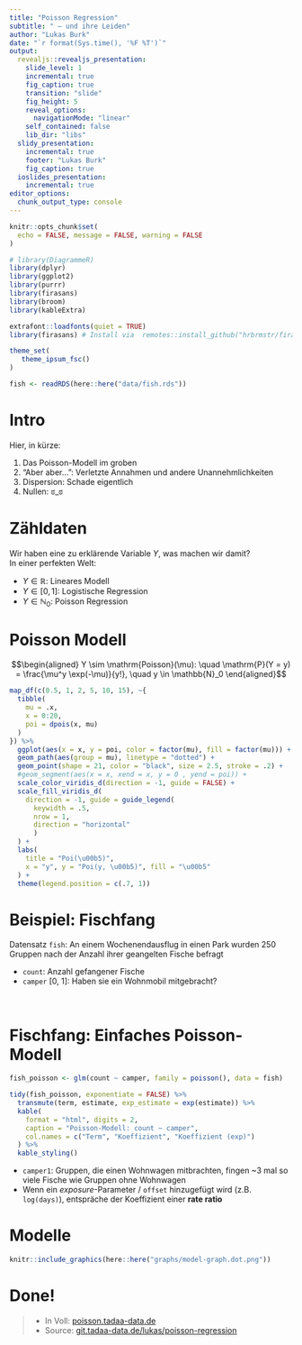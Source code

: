 ```yaml
---
title: "Poisson Regression"
subtitle: " — und ihre Leiden"
author: "Lukas Burk"
date: "`r format(Sys.time(), '%F %T')`"
output: 
  revealjs::revealjs_presentation:
    slide_level: 1
    incremental: true
    fig_caption: true
    transition: "slide"
    fig_height: 5
    reveal_options:
      navigationMode: "linear"
    self_contained: false
    lib_dir: "libs"
  slidy_presentation:
    incremental: true
    footer: "Lukas Burk"
    fig_caption: true
  ioslides_presentation:
    incremental: true
editor_options: 
  chunk_output_type: console
---
```


```r
knitr::opts_chunk$set(
  echo = FALSE, message = FALSE, warning = FALSE
)

# library(DiagrammeR)
library(dplyr)
library(ggplot2)
library(purrr)
library(firasans)
library(broom)
library(kableExtra)

extrafont::loadfonts(quiet = TRUE)
library(firasans) # Install via  remotes::install_github("hrbrmstr/firasans")

theme_set(
   theme_ipsum_fsc()
)

fish <- readRDS(here::here("data/fish.rds"))
```

# Intro

Hier, in kürze:

1. Das Poisson-Modell im groben
2. "Aber aber…": Verletzte Annahmen und andere Unannehmlichkeiten
3. Dispersion: Schade eigentlich
4. Nullen: ಠ_ಠ 


# Zähldaten

Wir haben eine zu erklärende Variable $Y$, was machen wir damit?  
In einer perfekten Welt:

- $Y \in \mathbb{R}$: Lineares Modell
- $Y \in [0, 1]$: Logistische Regression
- $Y \in \mathbb{N}_0$: Poisson Regression

# Poisson Modell

$$\begin{aligned}
Y \sim \mathrm{Poisson}(\mu): \quad
\mathrm{P}(Y = y) = \frac{\mu^y \exp(-\mu)}{y!}, \quad y \in \mathbb{N}_0
\end{aligned}$$

```r
map_df(c(0.5, 1, 2, 5, 10, 15), ~{
  tibble(
    mu = .x,
    x = 0:20,
    poi = dpois(x, mu)
  )
}) %>%
  ggplot(aes(x = x, y = poi, color = factor(mu), fill = factor(mu))) +
  geom_path(aes(group = mu), linetype = "dotted") +
  geom_point(shape = 21, color = "black", size = 2.5, stroke = .2) +
  #geom_segment(aes(x = x, xend = x, y = 0 , yend = poi)) +
  scale_color_viridis_d(direction = -1, guide = FALSE) +
  scale_fill_viridis_d(
    direction = -1, guide = guide_legend(
      keywidth = .5,
      nrow = 1,
      direction = "horizontal"
      )
  ) +
  labs(
    title = "Poi(\u00b5)",
    x = "y", y = "Poi(y, \u00b5)", fill = "\u00b5"
  ) +
  theme(legend.position = c(.7, 1))
```


# Beispiel: Fischfang

Datensatz `fish`: An einem Wochenendausflug in einen Park wurden 250 Gruppen nach der Anzahl ihrer geangelten Fische befragt

- `count`: Anzahl gefangener Fische
- `camper` [0, 1]: Haben sie ein Wohnmobil mitgebracht?

<br/>

# Fischfang: Einfaches Poisson-Modell

```r
fish_poisson <- glm(count ~ camper, family = poisson(), data = fish)

tidy(fish_poisson, exponentiate = FALSE) %>%
  transmute(term, estimate, exp_estimate = exp(estimate)) %>%
  kable(
    format = "html", digits = 2,
    caption = "Poisson-Modell: count ~ camper",
    col.names = c("Term", "Koeffizient", "Koeffizient (exp)")
  ) %>%
  kable_styling()
```

- `camper1`: Gruppen, die einen Wohnwagen mitbrachten, fingen ~3 mal so viele Fische wie Gruppen ohne Wohnwagen
- Wenn ein *exposure*-Parameter / `offset` hinzugefügt wird (z.B. `log(days)`), entspräche der Koeffizient einer **rate ratio**

# Modelle


```r
knitr::include_graphics(here::here("graphs/model-graph.dot.png"))
```

# Done!

>- In Voll: [poisson.tadaa-data.de](https://poisson.tadaa-data.de)
>- Source: [git.tadaa-data.de/lukas/poisson-regression](git.tadaa-data.de/lukas/poisson-regression)
